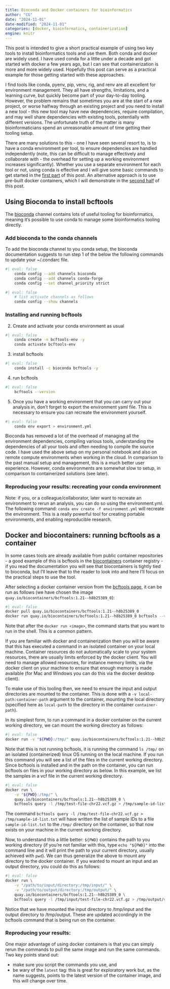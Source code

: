 ```yaml
---
title: Bioconda and Docker containers for bioinformatics
author: "CG"
date: "2024-11-01"
date-modified: "2024-11-01"
categories: [docker, bioinformatics, containerization]
engine: knitr
---
```


This post is intended to give a short practical example of using two key tools to install bioinformatics tools and use them.  Both conda and docker are widely used.  I have used conda for a little under a decade and got started with docker a few years ago, but I can see that containerization is more and more widely used.  Hopefully this post can serve as a practical example for those getting started with these approaches. 

I find tools like conda, pyenv, pip, venv, rig, and renv are all excellent for environment management.  They all have strengths, limitations, and a learning curve, but quickly become part of your day-to-day tooling.  However, the problem remains that sometimes you are at the start of a new project, or worse halfway through an existing project and you need to install a new tool - this new tool may have new dependencies, require compilation, and may well share dependencies with existing tools, potentially with different versions.  The unfortunate truth of the matter is many bioinformaticians spend an unreasonable amount of time getting their tooling setup.

There are many solutions to this - one I have seen several resort to, is to have a conda environment per tool, to ensure dependencies are handled independently (note, this can be difficult to manage effectively and collaborate with - the overhead for setting up a working environment increases significantly).  Whether you use a separate environment for each tool or not, using conda is effective and I will give some basic commands to get started in the [first part](#using-bioconda-to-install-bcftools-and-plink) of this post.  An alternative approach is to use pre-built docker containers, which I will demonstrate in the [second half](#docker-and-biocontainers-running-bcftools-as-a-container) of this post.

## Using Bioconda to install bcftools

The [bioconda](https://bioconda.github.io/) channel contains lots of useful tooling for bioinformatics, meaning it's possible to use conda to manage some bioinformatics tooling directly.  

### Add bioconda to the conda channels

To add the bioconda channel to you conda setup, the bioconda documentation suggests to run step 1 of the below the following commands to update your ~/.condarc file.

```bash
#| eval: false
    conda config --add channels bioconda
    conda config --add channels conda-forge
    conda config --set channel_priority strict
```


```bash
#| eval: false
    # list activate channels as follows
    conda config --show channels
```

### Installing and running bcftools 

2. Create and activate your conda environment as usual

```bash
#| eval: false
    conda create -n bcftools-env -y
    conda activate bcftools-env
```
3. install bcftools 

```bash
#| eval: false
    conda install -c bioconda bcftools -y
```

4. run bcftools
```bash
#| eval: false
    bcftools --version
```

5. Once you have a working environment that you can carry out your analysis in, don't forget to export the environment yaml file.  This is necessary to ensure you can recreate the environment yourself.
```bash
#| eval: false
    conda env export > environment.yml
```

Bioconda has removed a lot of the overhead of managing all the environment dependencies, compiling various tools, understanding the dependencies of all your tools and often needing to compile the source code.  I have used the above setup on my personal notebook and also on remote compute environments when working in the cloud.  In comparison to the past manual setup and management, this is a much better user experience.  However, conda environments are somewhat slow to setup, in comparison to containerized solutions (see later).

### Reproducing your results: recreating your conda environment

Note: if you, or a colleague/collaborator, later want to recreate an environment to rerun an analysis, you can do so using the environment.yml. The following command: `conda env create -f environment.yml` will recreate the environment.  This is a really powerful tool for creating portable environments, and enabling reproducible research.

## Docker and biocontainers: running bcftools as a container

In some cases tools are already available from public container repositories - a good example of this is bcftools in the [biocontainers](https://biocontainers.pro/) container registry - if you read the documentation you will see that biocontainers is tightly tied to bioconda, but I'll leave that to the reader to look into and here I'll focus on the practical steps to use the tool.  

After selecting a docker container version from the [bcftools page](https://biocontainers.pro/tools/bcftools), it can be run as follows (we have chosen the image `quay.io/biocontainers/bcftools:1.21--h8b25389_0`):

```bash
#| eval: false
docker pull quay.io/biocontainers/bcftools:1.21--h8b25389_0
docker run quay.io/biocontainers/bcftools:1.21--h8b25389_0 bcftools --version
```

Note that after the `docker run <image>`, the command starts that you want to run in the shell.  This is a common pattern.

If you are familiar with docker and containerization then you will be aware that this has executed a command in an isolated container on your local machine.  Container resources do not automatically scale to your system resources, there are usually limits enforced by the docker client.  You will need to manage allowed resources, for instance memory limits, via the docker client on your machine to ensure that enough memory is made available (for Mac and Windows you can do this via the docker desktop client).

To make use of this tooling then, we need to ensure the input and output directories are mounted to the container.  This is done with a `-v local-path:container-path` argument to the container, mounting the local directory (specified here as `local-path` to the directory in the container `container-path`).

In its simplest form, to run a command in a docker container on the current working directory, we can mount the working directory as follows:

```bash
#| eval: false
docker run -v "${PWD}:/tmp/" quay.io/biocontainers/bcftools:1.21--h8b25389_0 ls /tmp/
```

Note that this is not running bcftools, it is running the command `ls /tmp/` on an isolated (containerized) linux OS running on the local machine.  If you run this command you will see a list of the files in the current working directory.  Since bcftools is installed and in the path on the container, you can run bcftools on files in your working directory as below.  In this example, we list the samples in a vcf file in the current working directory.

```bash
#| eval: false
docker run \
    -v "${PWD}:/tmp/" \
    quay.io/biocontainers/bcftools:1.21--h8b25389_0 \
    bcftools query -l /tmp/test-file-chr22.vcf.gz > /tmp/sample-id-list.txt
```

The command `bcftools query -l /tmp/test-file-chr22.vcf.gz > /tmp/sample-id-list.txt` will have written the list of sample IDs to a file `sample-id-list.txt` to the `/tmp/` directory on the container, so that now exists on your machine in the current working directory.

Now, to understand this a little better: `${PWD}` contains the path to you working directory (if you're not familiar with this, type `echo "${PWD}"` into the command line and it will print the path to your current directory, usually achieved with `pwd`).   We can thus generalize the above to mount any directory to the docker container.  If you wanted to mount an input and an output directory, you could do this as follows:

```bash
#| eval: false
docker run \
    -v "/path/to/input/directory:/tmp/input/" \
    -v "/path/to/output/directory:/tmp/output/" \
    quay.io/biocontainers/bcftools:1.21--h8b25389_0 \
    bcftools query -l /tmp/input/test-file-chr22.vcf.gz > /tmp/output/sample-id-list.txt
```

Notice that we have mounted the input directory to /tmp/input and the output directory to /tmp/output.  These are updated accordingly in the bcftools command that is being run on the container.

### Reproducing your results:

One major advantage of using docker containers is that you can simply rerun the commands to pull the same image and run the same commands.  Two key points stand out:

- make sure you script the commands you use, and 
- be wary of the `latest` tag: this is great for exploratory work but, as the name suggests, points to the latest version of the container image, and this will change over time.